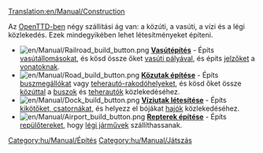 [[Translation:en/Manual/Construction]]
{{hu/Manual/Tartalomjegyzék}}

Az [[hu/Manual/Main Page|OpenTTD-ben]] négy szállítási ág van: a közúti, a vasúti, a vízi és a légi közlekedés. Ezek mindegyikében lehet létesítményeket építeni.


*[[File:en/Manual/Railroad build button.png]] '''[[hu/Manual/Vasútépítés|Vasútépítés]]''' - Építs [[hu/Manual/Vasútállomások|vasútállomásokat]], és kösd össze őket [[hu/Manual/Vasúti pályaépítés|vasúti pályával]], és építs [[hu/Manual/Jelzők|jelzőket]] a [[hu/Manual/Vonatok|vonatoknak]].
*[[File:en/Manual/Road build button.png]] '''[[hu/Manual/Közutak építése|Közutak építése]]''' - Építs [[hu/Rakodóhelyek#buszmegallo|buszmegállókat]] vagy [[hu/Rakodóhelyek#teherauto-rakodohely|teherautó-rakodóhelyeket]], és kösd őket össze [[hu/Manual/Utak építése|közúttal]] a [[hu/Manual/Base Set/Road Vehicles/Buszok|buszok]] és [[hu/Manual/Közúti járművek|teherautók]] közlekedéséhez.
*[[File:en/Manual/Dock build button.png]] '''[[hu/Manual/Víziutak létesítése|Víziutak létesítése]]''' - Építs [[hu/Manual/Kikötők|kikötőket, csatornákat,]] és helyezz el bójákat [[hu/Manual/Hajók|hajók]] közlekedéséhez.
*[[File:en/Manual/Airport build button.png]] '''[[hu/Manual/Repterek építése|Repterek építése]]''' - Építs [[hu/Manual/Repülőterek|repülőtereket]], hogy [[hu/Manual/Légi járművek|légi járművek]] szállíthassanak.

[[Category:hu/Manual/Építés]]
[[Category:hu/Manual/Játszás]]
